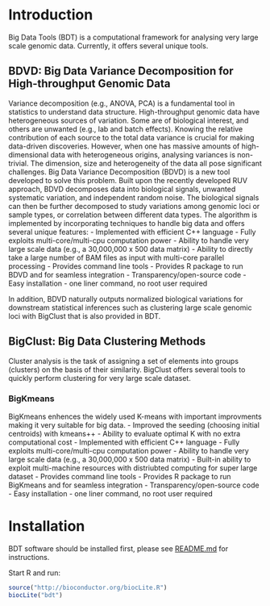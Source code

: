 <!--
%\VignetteEngine{knitr::knitr}
%\VignetteIndexEntry{The BDT package for analysing very large scale genomic data}
-->

# Introduction
Big Data Tools (BDT) is a computational framework for analysing very large scale genomic data. Currently, it offers several unique tools.

## BDVD: Big Data Variance Decomposition for High-throughput Genomic Data
Variance decomposition (e.g., ANOVA, PCA) is a fundamental tool in statistics to
understand data structure. High-throughput genomic data have heterogeneous sources of variation. Some are of biological interest, and others are unwanted (e.g., lab and batch effects). Knowing the relative contribution of each source to the total data variance is crucial for making data-driven discoveries. However, when one has massive amounts of high-dimensional data with heterogeneous origins, analysing variances is non-trivial. The dimension, size and heterogeneity of the data all pose significant challenges. Big Data Variance Decomposition (BDVD) is a new tool developed to solve this problem. Built upon the recently developed RUV approach, BDVD decomposes data into biological signals, unwanted systematic variation, and independent random noise. The biological signals can then be further decomposed to study variations among genomic loci or sample types, or correlation between different data types. The algorithm is implemented by incorporating techniques to handle big data and offers several unique features:
- Implemented with efficient C++ language
- Fully exploits multi-core/multi-cpu computation power
- Ability to handle very large scale data  (e.g., a 30,000,000 x 500 data matrix)
- Ability to directly take a large number of BAM files as input with multi-core parallel processing
- Provides command line tools
- Provides R package to run BDVD and for seamless integration
- Transparency/open-source code
- Easy installation - one liner command, no root user required

In addition, BDVD naturally outputs normalized biological variations for downstream statistical inferences such as clustering large scale genomic loci with BigClust that is also provided in BDT.

## BigClust: Big Data Clustering Methods
Cluster analysis is the task of assigning a set of elements into groups (clusters) on the basis of their similarity. BigClust offers several tools to quickly perform clustering for very large scale dataset. 

### BigKmeans
BigKmeans enhences the widely used K-means with important improvments making it very suitable for big data.
- Improved the seeding (choosing initial centroids) with kmeans++
- Ability to evaluate optimal K with no extra computational cost
- Implemented with efficient C++ language
- Fully exploits multi-core/multi-cpu computation power
- Ability to handle very large scale data  (e.g., a 30,000,000 x 500 data matrix)
- Built-in ability to exploit multi-machine resources with distriubted computing for super large dataset
- Provides command line tools
- Provides R package to run BigKmeans and for seamless integration
- Transparency/open-source code
- Easy installation - one liner command, no root user required

# Installation
BDT software should be installed first, please see [README.md](https://github.com/fangdu64/BDT/blob/master/README.md) for instructions.


Start R and run:

```r
source("http://bioconductor.org/biocLite.R")
biocLite("bdt")
```